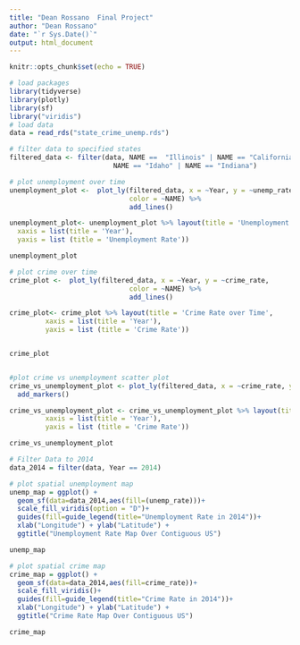 ```yaml
---
title: "Dean Rossano  Final Project"
author: "Dean Rossano"
date: "`r Sys.Date()`"
output: html_document
---
```


```r
knitr::opts_chunk$set(echo = TRUE)
```

```r
# load packages
library(tidyverse)
library(plotly)
library(sf)
library("viridis") 
# load data
data = read_rds("state_crime_unemp.rds")

# filter data to specified states
filtered_data <- filter(data, NAME ==  "Illinois" | NAME == "California" | 
                          NAME == "Idaho" | NAME == "Indiana")

# plot unemployment over time
unemployment_plot <-  plot_ly(filtered_data, x = ~Year, y = ~unemp_rate, 
                              color = ~NAME) %>% 
                              add_lines()

unemployment_plot<- unemployment_plot %>% layout(title = 'Unemployment Rate over Time',
  xaxis = list(title = 'Year'),
  yaxis = list (title = 'Unemployment Rate'))

unemployment_plot

# plot crime over time
crime_plot <-  plot_ly(filtered_data, x = ~Year, y = ~crime_rate, 
                              color = ~NAME) %>% 
                              add_lines()

crime_plot<- crime_plot %>% layout(title = 'Crime Rate over Time',
         xaxis = list(title = 'Year'),
         yaxis = list (title = 'Crime Rate'))


crime_plot


#plot crime vs unemployment scatter plot
crime_vs_unemployment_plot <- plot_ly(filtered_data, x = ~crime_rate, y = ~unemp_rate, color = ~NAME) %>% 
  add_markers()

crime_vs_unemployment_plot <- crime_vs_unemployment_plot %>% layout(title = 'Crime Rate over Time',
         xaxis = list(title = 'Year'),
         yaxis = list (title = 'Crime Rate'))

crime_vs_unemployment_plot

# Filter Data to 2014 
data_2014 = filter(data, Year == 2014)

# plot spatial unemployment map
unemp_map = ggplot() +
  geom_sf(data=data_2014,aes(fill=(unemp_rate)))+
  scale_fill_viridis(option = "D")+
  guides(fill=guide_legend(title="Unemployment Rate in 2014"))+
  xlab("Longitude") + ylab("Latitude") +
  ggtitle("Unemployment Rate Map Over Contiguous US") 

unemp_map

# plot spatial crime map
crime_map = ggplot() +
  geom_sf(data=data_2014,aes(fill=crime_rate))+
  scale_fill_viridis()+
  guides(fill=guide_legend(title="Crime Rate in 2014"))+
  xlab("Longitude") + ylab("Latitude") +
  ggtitle("Crime Rate Map Over Contiguous US") 

crime_map

```
